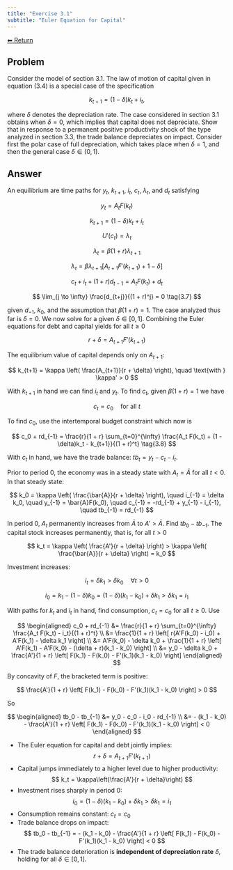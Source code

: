 ```yaml
---
title: "Exercise 3.1"
subtitle: "Euler Equation for Capital"
---
```

<a class="return-button" href="index.qmd">⬅ Return</a>

## Problem

Consider the model of section 3.1. The law of motion of capital given in equation (3.4) is a special case of the specification

$$
k_{t+1} = (1 - \delta)k_t + i_t,
$$

where $\delta$ denotes the depreciation rate. The case considered in section 3.1 obtains when $\delta = 0$, which implies that capital does not depreciate. Show that in response to a permanent positive productivity shock of the type analyzed in section 3.3, the trade balance depreciates on impact. Consider first the polar case of full depreciation, which takes place when $\delta = 1$, and then the general case $\delta \in (0, 1)$.



## Answer

An equilibrium are time paths for $y_t$, $k_{t+1}$, $i_t$, $c_t$, $\lambda_t$, and $d_t$ satisfying

$$
y_t = A_t F(k_t) \tag{3.1}
$$

$$
k_{t+1} = (1 - \delta)k_t + i_t \tag{3.2}
$$

$$
U'(c_t) = \lambda_t \tag{3.3}
$$

$$
\lambda_t = \beta (1 + r)\lambda_{t+1} \tag{3.4}
$$

$$
\lambda_t = \beta \lambda_{t+1} [A_{t+1} F'(k_{t+1}) + 1 - \delta] \tag{3.5}
$$

$$
c_t + i_t + (1 + r)d_{t-1} = A_t F(k_t) + d_t \tag{3.6}
$$

$$
\lim_{j \to \infty} \frac{d_{t+j}}{(1 + r)^j} = 0 \tag{3.7}
$$

given $d_{-1}$, $k_0$, and the assumption that $\beta (1 + r) = 1$. The case analyzed thus far is $\delta = 0$. We now solve for a given $\delta \in [0, 1]$. Combining the Euler equations for debt and capital yields for all $t \geq 0$

$$
r + \delta = A_{t+1} F'(k_{t+1})
$$

The equilibrium value of capital depends only on $A_{t+1}$:

$$
k_{t+1} = \kappa \left( \frac{A_{t+1}}{r + \delta} \right), \quad \text{with } \kappa' > 0
$$

With $k_{t+1}$ in hand we can find $i_t$ and $y_t$. To find $c_t$, given $\beta(1 + r) = 1$ we have

$$
c_t = c_0 \quad \text{for all } t
$$

To find $c_0$, use the intertemporal budget constraint which now is

$$
c_0 + rd_{-1} = \frac{r}{1 + r} \sum_{t=0}^{\infty} \frac{A_t F(k_t) + (1 - \delta)k_t - k_{t+1}}{(1 + r)^t} \tag{3.8}
$$

With $c_t$ in hand, we have the trade balance: $tb_t = y_t - c_t - i_t$.

Prior to period 0, the economy was in a steady state with $A_t = \bar{A}$ for all $t < 0$. In that steady state:

$$
k_0 = \kappa \left( \frac{\bar{A}}{r + \delta} \right), \quad i_{-1} = \delta k_0, \quad y_{-1} = \bar{A}F(k_0), \quad c_{-1} = -rd_{-1} + y_{-1} - i_{-1}, \quad tb_{-1} = rd_{-1}
$$

In period 0, $A_t$ permanently increases from $\bar{A}$ to $A' > \bar{A}$. Find $tb_0 - tb_{-1}$. The capital stock increases permanently, that is, for all $t > 0$

$$
k_t = \kappa \left( \frac{A'}{r + \delta} \right) > \kappa \left( \frac{\bar{A}}{r + \delta} \right) = k_0
$$

Investment increases:

$$
i_t = \delta k_1 > \delta k_0 \quad \forall t > 0
$$

$$
i_0 = k_1 - (1 - \delta)k_0 = (1 - \delta)(k_1 - k_0) + \delta k_1 > \delta k_1 = i_1
$$

With paths for $k_t$ and $i_t$ in hand, find consumption, $c_t = c_0$ for all $t \geq 0$. Use

$$
\begin{aligned}
c_0 + rd_{-1} &= \frac{r}{1 + r} \sum_{t=0}^{\infty} \frac{A_t F(k_t) - i_t}{(1 + r)^t} \\
&= \frac{1}{1 + r} \left[ r(A'F(k_0) - i_0) + A'F(k_1) - \delta k_1 \right] \\
&= A'F(k_0) - \delta k_0 + \frac{1}{1 + r} \left[ A'F(k_1) - A'F(k_0) - (\delta + r)(k_1 - k_0) \right] \\
&= y_0 - \delta k_0 + \frac{A'}{1 + r} \left[ F(k_1) - F(k_0) - F'(k_1)(k_1 - k_0) \right]
\end{aligned}
$$

By concavity of $F$, the bracketed term is positive:

$$
\frac{A'}{1 + r} \left[ F(k_1) - F(k_0) - F'(k_1)(k_1 - k_0) \right] > 0
$$

So

$$
\begin{aligned}
tb_0 - tb_{-1} &= y_0 - c_0 - i_0 - rd_{-1} \\
&= - (k_1 - k_0) - \frac{A'}{1 + r} \left[ F(k_1) - F(k_0) - F'(k_1)(k_1 - k_0) \right] < 0
\end{aligned}
$$


::: {.callout-important title="Final Answer Summary – Impact of a Permanent Productivity Shock"}

- The Euler equation for capital and debt jointly implies:
  $$
  r + \delta = A_{t+1} F'(k_{t+1})
  $$
- Capital jumps immediately to a higher level due to higher productivity:
  $$
  k_t = \kappa\left(\frac{A'}{r + \delta}\right)
  $$
- Investment rises sharply in period 0:
  $$
  i_0 = (1 - \delta)(k_1 - k_0) + \delta k_1 > \delta k_1 = i_1
  $$
- Consumption remains constant: $c_t = c_0$
- Trade balance drops on impact:
  $$
  tb_0 - tb_{-1} = - (k_1 - k_0) - \frac{A'}{1 + r} \left[ F(k_1) - F(k_0) - F'(k_1)(k_1 - k_0) \right] < 0
  $$
- The trade balance deterioration is **independent of depreciation rate** $\delta$, holding for all $\delta \in [0, 1]$.
:::